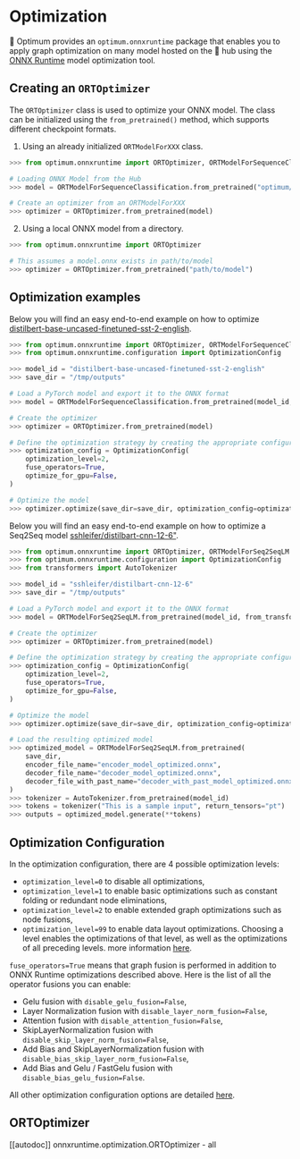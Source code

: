 <!--Copyright 2022 The HuggingFace Team. All rights reserved.

Licensed under the Apache License, Version 2.0 (the "License"); you may not use this file except in compliance with
the License. You may obtain a copy of the License at

http://www.apache.org/licenses/LICENSE-2.0

Unless required by applicable law or agreed to in writing, software distributed under the License is distributed on
an "AS IS" BASIS, WITHOUT WARRANTIES OR CONDITIONS OF ANY KIND, either express or implied. See the License for the
specific language governing permissions and limitations under the License.
-->

# Optimization

🤗 Optimum provides an `optimum.onnxruntime` package that enables you to apply graph optimization on many model hosted on the 🤗 hub using the [ONNX Runtime](https://github.com/microsoft/onnxruntime/tree/master/onnxruntime/python/tools/transformers) model optimization tool.


## Creating an `ORTOptimizer`

The `ORTOptimizer` class is used to optimize your ONNX model. The class can be initialized using the `from_pretrained()` method, which supports different checkpoint formats.

1. Using an already initialized `ORTModelForXXX` class.

```python
>>> from optimum.onnxruntime import ORTOptimizer, ORTModelForSequenceClassification

# Loading ONNX Model from the Hub
>>> model = ORTModelForSequenceClassification.from_pretrained("optimum/distilbert-base-uncased-finetuned-sst-2-english")

# Create an optimizer from an ORTModelForXXX
>>> optimizer = ORTOptimizer.from_pretrained(model)
```

2. Using a local ONNX model from a directory.

```python
>>> from optimum.onnxruntime import ORTOptimizer

# This assumes a model.onnx exists in path/to/model
>>> optimizer = ORTOptimizer.from_pretrained("path/to/model")
```


## Optimization examples

Below you will find an easy end-to-end example on how to optimize [distilbert-base-uncased-finetuned-sst-2-english](https://huggingface.co/distilbert-base-uncased-finetuned-sst-2-english).

```python
>>> from optimum.onnxruntime import ORTOptimizer, ORTModelForSequenceClassification
>>> from optimum.onnxruntime.configuration import OptimizationConfig

>>> model_id = "distilbert-base-uncased-finetuned-sst-2-english"
>>> save_dir = "/tmp/outputs"

# Load a PyTorch model and export it to the ONNX format
>>> model = ORTModelForSequenceClassification.from_pretrained(model_id, from_transformers=True)

# Create the optimizer
>>> optimizer = ORTOptimizer.from_pretrained(model)

# Define the optimization strategy by creating the appropriate configuration
>>> optimization_config = OptimizationConfig(
    optimization_level=2,
    fuse_operators=True,
    optimize_for_gpu=False,
)

# Optimize the model
>>> optimizer.optimize(save_dir=save_dir, optimization_config=optimization_config)
```


Below you will find an easy end-to-end example on how to optimize a Seq2Seq model [sshleifer/distilbart-cnn-12-6"](https://huggingface.co/sshleifer/distilbart-cnn-12-6).

```python
>>> from optimum.onnxruntime import ORTOptimizer, ORTModelForSeq2SeqLM
>>> from optimum.onnxruntime.configuration import OptimizationConfig
>>> from transformers import AutoTokenizer

>>> model_id = "sshleifer/distilbart-cnn-12-6"
>>> save_dir = "/tmp/outputs"

# Load a PyTorch model and export it to the ONNX format
>>> model = ORTModelForSeq2SeqLM.from_pretrained(model_id, from_transformers=True)

# Create the optimizer
>>> optimizer = ORTOptimizer.from_pretrained(model)

# Define the optimization strategy by creating the appropriate configuration
>>> optimization_config = OptimizationConfig(
    optimization_level=2,
    fuse_operators=True,
    optimize_for_gpu=False,
)

# Optimize the model
>>> optimizer.optimize(save_dir=save_dir, optimization_config=optimization_config)

# Load the resulting optimized model
>>> optimized_model = ORTModelForSeq2SeqLM.from_pretrained(
    save_dir,
    encoder_file_name="encoder_model_optimized.onnx",
    decoder_file_name="decoder_model_optimized.onnx",
    decoder_file_with_past_name="decoder_with_past_model_optimized.onnx",
)
>>> tokenizer = AutoTokenizer.from_pretrained(model_id)
>>> tokens = tokenizer("This is a sample input", return_tensors="pt")
>>> outputs = optimized_model.generate(**tokens)
```

## Optimization Configuration

In the optimization configuration, there are 4 possible optimization levels:
- `optimization_level=0` to disable all optimizations,
- `optimization_level=1` to enable basic optimizations such as constant folding or redundant node eliminations,
- `optimization_level=2` to enable extended graph optimizations such as node fusions,
- `optimization_level=99` to enable data layout optimizations.
Choosing a level enables the optimizations of that level, as well as the optimizations of all preceding levels.
more information [here](https://onnxruntime.ai/docs/performance/graph-optimizations.html).

`fuse_operators=True` means that graph fusion is performed in addition to ONNX Runtime optimizations described above.
Here is the list of all the operator fusions you can enable:
- Gelu fusion with `disable_gelu_fusion=False`,
- Layer Normalization fusion with `disable_layer_norm_fusion=False`,
- Attention fusion with `disable_attention_fusion=False`,
- SkipLayerNormalization fusion with `disable_skip_layer_norm_fusion=False`,
- Add Bias and SkipLayerNormalization fusion with `disable_bias_skip_layer_norm_fusion=False`,
- Add Bias and Gelu / FastGelu fusion with `disable_bias_gelu_fusion=False`.

All other optimization configuration options are detailed [here](`OptimizationConfig`).


## ORTOptimizer

[[autodoc]] onnxruntime.optimization.ORTOptimizer
    - all
